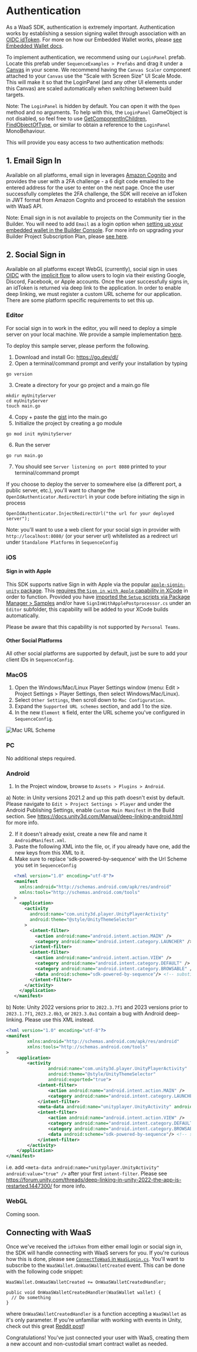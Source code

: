 # Authentication

As a WaaS SDK, authentication is extremely important. Authentication works by establishing a session signing wallet through association with an [OIDC idToken](https://auth0.com/docs/secure/tokens/id-tokens/id-token-structure#sample-id-token). For more on how our Embedded Wallet works, please [see Embedded Wallet docs](/solutions/wallets/embedded-wallet/overview).

To implement authentication, we recommend using our `LoginPanel` prefab. Locate this prefab under `SequenceExamples > Prefabs` and drag it under a [Canvas](https://docs.unity3d.com/2020.1/Documentation/Manual/UICanvas.html) in your scene.
We recommend having the `Canvas Scaler` component attached to your `Canvas` use the "Scale with Screen Size" UI Scale Mode. This will make it so that the LoginPanel (and any other UI elements under this Canvas) are scaled automatically when switching between build targets.

Note: The `LoginPanel` is hidden by default. You can open it with the `Open` method and no arguments. To help with this, the `LoginPanel` GameObject is not disabled, so feel free to use [GetComponentInChildren](https://docs.unity3d.com/ScriptReference/Component.GetComponentInChildren.html), [FindObjectOfType](https://docs.unity3d.com/ScriptReference/Object.FindObjectOfType.html), or similar to obtain a reference to the `LoginPanel` MonoBehaviour.

This will provide you easy access to two authentication methods:

## 1. Email Sign In

Available on all platforms, email sign in leverages [Amazon Cognito](https://aws.amazon.com/cognito/) and provides the user with a 2FA challenge - a 6 digit code emailed to the entered address for the user to enter on the next page.
Once the user successfully completes the 2FA challenge, the SDK will receive an idToken in JWT format from Amazon Cognito and proceed to establish the session with WaaS API.

Note: Email sign in is not available to projects on the Community tier in the Builder. You will need to add `Email` as a login option when [setting up your embedded wallet in the Builder Console](/solutions/builder/embedded-wallet). For more info on upgrading your Builder Project Subscription Plan, please [see here](/solutions/builder/project-settings/#5-billing-settings).

## 2. Social Sign in

Available on all platforms except WebGL (currently), social sign in uses [OIDC](https://openid.net/developers/how-connect-works/) with the [implicit flow](https://auth0.com/docs/authenticate/login/oidc-conformant-authentication/oidc-adoption-implicit-flow) to allow users to login via their existing Google, Discord, Facebook, or Apple accounts.
Once the user successfully signs in, an idToken is returned via deep link to the application.
In order to enable deep linking, we must register a custom URL scheme for our application. There are some platform specific requirements to set this up.

### Editor

For social sign in to work in the editor, you will need to deploy a simple server on your local machine. We provide a sample implementation [here](https://gist.github.com/BellringerQuinn/d012cd29eb9e756fe3555d4d03b001b2).

To deploy this sample server, please perform the following.

1. Download and install Go: https://go.dev/dl/
2. Open a terminal/command prompt and verify your installation by typing

```
go version
```

3. Create a directory for your go project and a main.go file

```
mkdir myUnityServer
cd myUnityServer
touch main.go
```

4. Copy + paste the [gist](https://gist.github.com/BellringerQuinn/d012cd29eb9e756fe3555d4d03b001b2) into the main.go
5. Initialize the project by creating a go module

```
go mod init myUnityServer
```

6. Run the server

```
go run main.go
```

7. You should see `Server listening on port 8080` printed to your terminal/command prompt

If you choose to deploy the server to somewhere else (a different port, a public server, etc.), you'll want to change the `OpenIdAuthenticator.RedirectUrl` in your code before initiating the sign in process

```
OpenIdAuthenticator.InjectRedirectUrl("the url for your deployed server");
```

Note: you'll want to use a web client for your social sign in provider with `http://localhost:8080/` (or your server url) whitelisted as a redirect url under `Standalone Platforms` in `SequenceConfig`

### iOS

#### Sign in with Apple

This SDK supports native Sign in with Apple via the popular [`apple-signin-unity` package](https://github.com/lupidan/apple-signin-unity). This [requires the `Sign in with Apple` capability in XCode](https://developer.apple.com/documentation/xcode/configuring-sign-in-with-apple#Add-the-Sign-in-with-Apple-capability-to-your-app) in order to function. Provided you have [imported the `Setup` scripts via Package Manager > Samples](https://docs.sequence.xyz/sdk/unity/installation#package-manager---recommended) and/or have `SignInWithApplePostprocessor.cs` under an `Editor` subfolder, this capability will be added to your XCode builds automatically.

Please be aware that this capability is not supported by `Personal Teams`.

#### Other Social Platforms

All other social platforms are supported by default, just be sure to add your client IDs in `SequenceConfig`.

### MacOS

1. Open the Windows/Mac/Linux Player Settings window (menu: Edit > Project Settings > Player Settings, then select Windows/Mac/Linux).
2. Select `Other Settings`, then scroll down to `Mac Configuration`.
3. Expand the `Supported URL schemes` section, and add 1 to the size.
4. In the new `Element N` field, enter the URL scheme you've configured in `SequenceConfig`.

![Mac URL Scheme](/img/unity/unity-url-scheme-mac.png)

### PC

No additional steps required.

### Android

1. In the Project window, browse to `Assets > Plugins > Android`.

a) Note: in Unity versions 2021.2 and up this path doesn't exist by default. Please navigate to `Edit > Project Settings > Player` and under the Android Publishing Settings, enable `Custom Main Manifest` in the Build section. See https://docs.unity3d.com/Manual/deep-linking-android.html for more info.

2. If it doesn't already exist, create a new file and name it `AndroidManifest.xml`.
3. Paste the following XML into the file, or, if you already have one, add the new keys from this XML to it.
4. Make sure to replace 'sdk-powered-by-sequence' with the Url Scheme you set in `SequenceConfig`

```xml
   <?xml version="1.0" encoding="utf-8"?>
   <manifest
     xmlns:android="http://schemas.android.com/apk/res/android"
     xmlns:tools="http://schemas.android.com/tools"
   >
     <application>
       <activity
         android:name="com.unity3d.player.UnityPlayerActivity"
         android:theme="@style/UnityThemeSelector"
       >
         <intent-filter>
           <action android:name="android.intent.action.MAIN" />
           <category android:name="android.intent.category.LAUNCHER" />
         </intent-filter>
         <intent-filter>
           <action android:name="android.intent.action.VIEW" />
           <category android:name="android.intent.category.DEFAULT" />
           <category android:name="android.intent.category.BROWSABLE" />
           <data android:scheme="sdk-powered-by-sequence"/> <!-- substitute 'sdk-powered-by-sequence' with the Url Scheme you set in `SequenceConfig` -->
         </intent-filter>
       </activity>
     </application>
   </manifest>
```

b) Note: Unity 2022 versions prior to `2022.3.7f1` and 2023 versions prior to `2023.1.7f1`, `2023.2.0b3`, or `2023.3.0a1` contain a bug with Android deep-linking. Please use this XML instead.

```xml
<?xml version="1.0" encoding="utf-8"?>
<manifest
        xmlns:android="http://schemas.android.com/apk/res/android"
        xmlns:tools="http://schemas.android.com/tools"
>
    <application>
        <activity
                android:name="com.unity3d.player.UnityPlayerActivity"
                android:theme="@style/UnityThemeSelector"
                android:exported="true">
            <intent-filter>
                <action android:name="android.intent.action.MAIN" />
                <category android:name="android.intent.category.LAUNCHER" />
            </intent-filter>
            <meta-data android:name="unityplayer.UnityActivity" android:value="true" />
            <intent-filter>
                <action android:name="android.intent.action.VIEW" />
                <category android:name="android.intent.category.DEFAULT" />
                <category android:name="android.intent.category.BROWSABLE" />
                <data android:scheme="sdk-powered-by-sequence"/> <!-- substitute 'sdk-powered-by-sequence' with the Url Scheme you set in `SequenceConfig` -->
            </intent-filter>
        </activity>
    </application>
</manifest>
```

i.e. add `<meta-data android:name="unityplayer.UnityActivity" android:value="true" />` after your first `intent-filter`. Please see https://forum.unity.com/threads/deep-linking-in-unity-2022-the-app-is-restarted.1447300/ for more info.

### WebGL

Coming soon.

## Connecting with WaaS

Once we've received the `idToken` from either email login or social sign in, the SDK will handle connecting with WaaS servers for you. If you're curious how this is done, please see [`ConnectToWaaS` in `WaaSLogin.cs`](https://github.com/0xsequence/sequence-unity/blob/master/Assets/SequenceSDK/WaaS/WaaSLogin.cs#L88).
You'll want to subscribe to the `WaaSWallet.OnWaaSWalletCreated` event. This can be done with the following code snippet:

```
WaaSWallet.OnWaaSWalletCreated += OnWaaSWalletCreatedHandler;

public void OnWaaSWalletCreatedHandler(WaaSWallet wallet) {
  // Do something
}
```

where `OnWaaSWalletCreatedHandler` is a function accepting a `WaaSWallet` as it's only parameter. If you're unfamiliar with working with events in Unity, check out this great [Reddit post](https://www.reddit.com/r/gamedev/comments/u3hz2v/how_to_use_events_a_supersimple_unity_example/)!

Congratulations! You've just connected your user with WaaS, creating them a new account and non-custodial smart contract wallet as needed.

